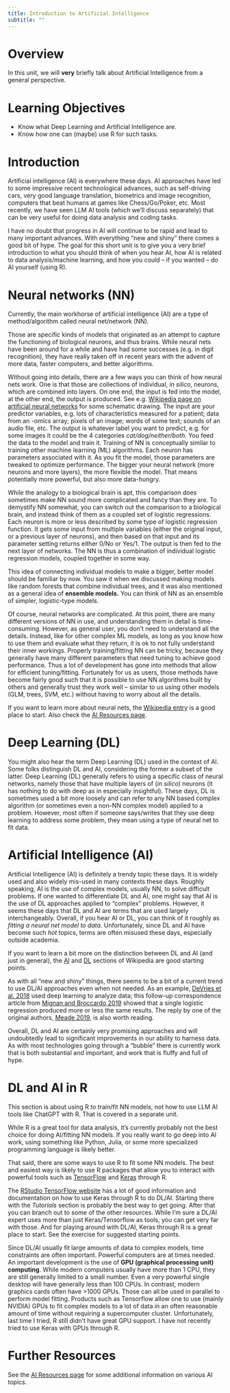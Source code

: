 ```yaml
---
title: Introduction to Artificial Intelligence 
subtitle: ""
---
```


# Overview
In this unit, we will **very** briefly talk about Artificial Intelligence from a general perspective.

# Learning Objectives
* Know what Deep Learning and Artificial Intelligence are.
* Know how one can (maybe) use R for such tasks.


# Introduction
Artificial intelligence (AI) is everywhere these days. AI approaches have led to some impressive recent technological advances, such as self-driving cars, very good language translation, biometrics and image recognition, computers that beat humans at games like Chess/Go/Poker, etc. Most recently, we have seen LLM AI tools (which we'll discuss separately) that can be very useful for doing data analysis and coding tasks.

I have no doubt that progress in AI will continue to be rapid and lead to many important advances. With everything "new and shiny" there comes a good bit of hype. The goal for this short unit is to give you a very brief introduction to what you should think of when you hear AI, how AI is related to data analysis/machine learning, and how you could -- if you wanted -- do AI yourself (using R).



# Neural networks (NN)

Currently, the main workhorse of artificial intelligence (AI) are a type of method/algorithm called neural net/network (NN). 

Those are specific kinds of models that originated as an attempt to capture the functioning of biological neurons, and thus brains. While neural nets have been around for a while and have had some successes (e.g. in digit recognition), they have really taken off in recent years with the advent of more data, faster computers, and better algorithms. 

Without going into details, there are a few ways you can think of how neural nets work. One is that those are collections of individual, *in silico*, neurons, which are combined into layers. On one end, the input is fed into the model, at the other end, the output is produced. See e.g. [Wikipedia page on artificial neural networks](https://en.wikipedia.org/wiki/Artificial_neural_network) for some schematic drawing. The input are your predictor variables, e.g. lots of characteristics measured for a patient; data from an -omics array; pixels of an image; words of some text; sounds of an audio file, etc. The output is whatever label you want to predict, e.g. for some images it could be the 4 categories *cat/dog/neither/both*. You feed the data to the model and train it. Training of NN is conceptually similar to training other machine learning (ML) algorithms. Each neuron has parameters associated with it. As you fit the model, those parameters are tweaked to optimize performance. The bigger your neural network (more neurons and more layers), the more flexible the model. That means potentially more powerful, but also more data-hungry.

While the analogy to a biological brain is apt, this comparison does sometimes make NN sound more complicated and fancy than they are. To demystify NN somewhat, you can switch out the comparison to a biological brain, and instead think of them as a coupled set of logistic regressions. Each neuron is more or less described by some type of logistic regression function. It gets some input from multiple variables (either the original input, or a previous layer of neurons), and then based on that input and its parameter setting returns either  0/No or Yes/1. The output is then fed to the next layer of networks. The NN is thus a combination of individual logistic regression models, coupled together in some way.

This idea of connecting individual models to make a bigger, better model should be familiar by now. You saw it when we discussed making models like random forests that combine individual trees, and it was also mentioned as a general idea of **ensemble models.** You can think of NN as an ensemble of simpler, logistic-type models.

Of course, neural networks are complicated. At this point, there are many different versions of NN in use, and understanding them in detail is time-consuming. However, as general user, you don't need to understand all the details. Instead, like for other complex ML models, as long as you know how to use them and evaluate what they return, it is ok to not fully understand their inner workings. Properly training/fitting NN can be tricky, because they generally have many different parameters that need tuning to achieve good performance. Thus a lot of development has gone into methods that allow for efficient tuning/fitting. Fortunately for us as users, those methods have become fairly good such that it is possible to use NN algorithms built by others and generally trust they work well -- similar to us using other models (GLM, trees, SVM, etc.) without having to worry about all the details.

If you want to learn more about neural nets, the [Wikipedia entry](https://en.wikipedia.org/wiki/Artificial_neural_network) is a good place to start. Also check the [AI Resources page](./ai-resources/ai-resources.qmd). 



# Deep Learning (DL)

You might also hear the term Deep Learning (DL) used in the context of AI. Some folks distinguish DL and AI, considering the former a subset of the latter. Deep Learning (DL) generally refers to using a specific class of neural networks, namely those that have multiple layers of (*in silico*) neurons (it has nothing to do with deep as in especially insightful). These days, DL is sometimes used a bit more loosely and can refer to any NN based complex algorithm (or sometimes even a non-NN complex model) applied to a problem. However, most often if someone says/writes that they use deep learning to address some problem, they mean using a type of neural net to fit data. 


# Artificial Intelligence (AI)

Artificial Intelligence (AI) is definitely a trendy topic these days. It is widely used and also widely mis-used in many contexts these days. Roughly speaking, AI is the use of complex models, usually NN, to solve difficult problems. If one wanted to differentiate DL and AI, one might say that AI is the use of DL approaches applied to "complex" problems. However, it seems these days that DL and AI are terms that are used largely interchangeably. Overall, if you hear AI or DL, you can think of it roughly as *fitting a neural net model to data.* Unfortunately, since DL and AI have become such *hot* topics, terms are often misused these days, especially outside academia. 

If you want to learn a bit more on the distinction between DL and AI (and just in general), the [AI](https://en.wikipedia.org/wiki/Artificial_intelligence) and [DL](https://en.wikipedia.org/wiki/Deep_learning) sections of Wikipedia are good starting points.


As with all "new and shiny" things, there seems to be a bit of a current trend to use DL/AI approaches even when not needed. As an example, [DeVries et al. 2018](https://www.nature.com/articles/s41586-018-0438-y) used deep learning to analyze data; this follow-up correspondence article from [Mignan and Broccardo 2019](https://www.nature.com/articles/s41586-019-1582-8) showed that a single logistic regression produced more or less the same results. The reply by one of the original authors, [Meade 2019](https://www.nature.com/articles/s41586-019-1583-7), is also worth reading.

Overall, DL and AI are certainly very promising approaches and will undoubtedly lead to significant improvements in our ability to harness data. As with most technologies going through a "bubble" there is currently work that is both substantial and important, and work that is fluffy and full of hype.


# DL and AI in R

::: note
This section is about using R to train/fit NN models, not how to use LLM AI tools like ChatGPT with R. That is covered in a separate unit.
:::

While R is a great tool for data analysis, it's currently probably not the best choice for doing AI/fitting NN models. If you really want to go deep into AI work, using something like Python, Julia, or some more specialized programming language is likely better.

That said, there are some ways to use R to fit some NN models. The best and easiest way is likely to use R packages that allow you to interact with powerful tools such as [TensorFlow](https://www.tensorflow.org/) and [Keras](https://keras.io/) through R.

The [RStudio TensorFlow website](https://tensorflow.rstudio.com/) has a lot of good information and documentation on how to use Keras through R to do DL/AI. Starting there with the *Tutorials* section is probably the best way to get going. After that you can branch out to some of the other resources. While I'm sure a DL/AI expert uses more than just Keras/Tensorflow as tools, you can get very far with those. And for playing around with DL/AI, Keras through R is a great place to start. See the exercise for suggested starting points.



::: note
Since DL/AI usually fit large amounts of data to complex models, time constraints are often important. Powerful computers are at times needed. An important development is the use of **GPU (graphical processing unit) computing**. While modern computers usually have more than 1 CPU, they are still generally limited to a small number. Even a very powerful single desktop will have generally less than 100 CPUs. In contrast, modern graphics cards often have >1000 GPUs. Those can all be used in parallel to perform model fitting. Products such as Tensorflow allow one to use (mainly NVIDIA) GPUs to fit complex models to a lot of data in an often reasonable amount of time without requiring a supercomputer cluster. Unfortunately, last time I tried, R still didn't have great GPU support. I have not recently tried to use Keras with GPUs through R.
:::



# Further Resources

See the [AI Resources page](./ai-resources/ai-resources.qmd) for some additional information on various AI topics. 

